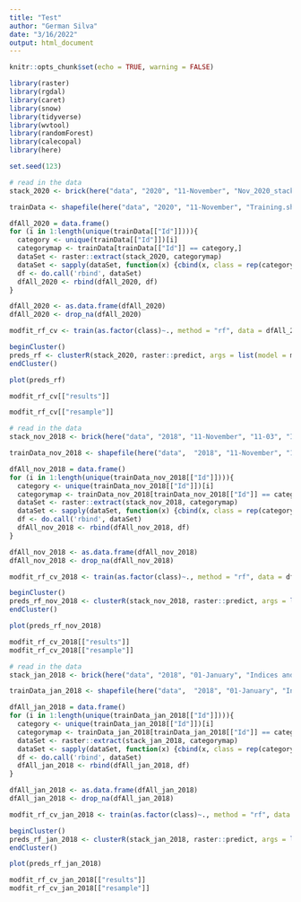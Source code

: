 ```yaml
---
title: "Test"
author: "German Silva"
date: "3/16/2022"
output: html_document
---
```


```r
knitr::opts_chunk$set(echo = TRUE, warning = FALSE)

library(raster)
library(rgdal)
library(caret)
library(snow)
library(tidyverse)
library(wvtool)
library(randomForest)
library(calecopal)
library(here)

set.seed(123)
```

```r
# read in the data
stack_2020 <- brick(here("data", "2020", "11-November", "Nov_2020_stack.tif"))

trainData <- shapefile(here("data", "2020", "11-November", "Training.shp"))
```


```r
dfAll_2020 = data.frame()
for (i in 1:length(unique(trainData[["Id"]]))){
  category <- unique(trainData[["Id"]])[i]
  categorymap <- trainData[trainData[["Id"]] == category,]
  dataSet <- raster::extract(stack_2020, categorymap)
  dataSet <- sapply(dataSet, function(x) {cbind(x, class = rep(categorymap[["Id"]], nrow(x)))})
  df <- do.call('rbind', dataSet)
  dfAll_2020 <- rbind(dfAll_2020, df)
}
```

```r
dfAll_2020 <- as.data.frame(dfAll_2020)
dfAll_2020 <- drop_na(dfAll_2020)

modfit_rf_cv <- train(as.factor(class)~., method = "rf", data = dfAll_2020, trControl = trainControl(method = "cv", number = 10))

beginCluster()
preds_rf <- clusterR(stack_2020, raster::predict, args = list(model = modfit_rf_cv))
endCluster()

plot(preds_rf)
```

```r
modfit_rf_cv[["results"]]
```

```r
modfit_rf_cv[["resample"]]
```

```r
# read in the data
stack_nov_2018 <- brick(here("data", "2018", "11-November", "11-03", "Indices", "Nov_2018_stack.tif"))

trainData_nov_2018 <- shapefile(here("data",  "2018", "11-November", "11-03", "Indices", "Training.shp"))
```


```r
dfAll_nov_2018 = data.frame()
for (i in 1:length(unique(trainData_nov_2018[["Id"]]))){
  category <- unique(trainData_nov_2018[["Id"]])[i]
  categorymap <- trainData_nov_2018[trainData_nov_2018[["Id"]] == category,]
  dataSet <- raster::extract(stack_nov_2018, categorymap)
  dataSet <- sapply(dataSet, function(x) {cbind(x, class = rep(categorymap[["Id"]], nrow(x)))})
  df <- do.call('rbind', dataSet)
  dfAll_nov_2018 <- rbind(dfAll_nov_2018, df)
}
```

```r
dfAll_nov_2018 <- as.data.frame(dfAll_nov_2018)
dfAll_nov_2018 <- drop_na(dfAll_nov_2018)

modfit_rf_cv_2018 <- train(as.factor(class)~., method = "rf", data = dfAll_nov_2018, trControl = trainControl(method = "cv", number = 10))

beginCluster()
preds_rf_nov_2018 <- clusterR(stack_nov_2018, raster::predict, args = list(model = modfit_rf_cv_2018))
endCluster()

plot(preds_rf_nov_2018)

modfit_rf_cv_2018[["results"]]
modfit_rf_cv_2018[["resample"]]
```

```r
# read in the data
stack_jan_2018 <- brick(here("data", "2018", "01-January", "Indices and DEM", "Jan_2018_stack.tif"))

trainData_jan_2018 <- shapefile(here("data",  "2018", "01-January", "Indices and DEM", "Training.shp"))
```


```r
dfAll_jan_2018 = data.frame()
for (i in 1:length(unique(trainData_jan_2018[["Id"]]))){
  category <- unique(trainData_jan_2018[["Id"]])[i]
  categorymap <- trainData_jan_2018[trainData_jan_2018[["Id"]] == category,]
  dataSet <- raster::extract(stack_jan_2018, categorymap)
  dataSet <- sapply(dataSet, function(x) {cbind(x, class = rep(categorymap[["Id"]], nrow(x)))})
  df <- do.call('rbind', dataSet)
  dfAll_jan_2018 <- rbind(dfAll_jan_2018, df)
}
```

```r
dfAll_jan_2018 <- as.data.frame(dfAll_jan_2018)
dfAll_jan_2018 <- drop_na(dfAll_jan_2018)

modfit_rf_cv_jan_2018 <- train(as.factor(class)~., method = "rf", data = dfAll_jan_2018, trControl = trainControl(method = "cv", number = 10))

beginCluster()
preds_rf_jan_2018 <- clusterR(stack_jan_2018, raster::predict, args = list(model = modfit_rf_cv_jan_2018))
endCluster()

plot(preds_rf_jan_2018)

modfit_rf_cv_jan_2018[["results"]]
modfit_rf_cv_jan_2018[["resample"]]
```